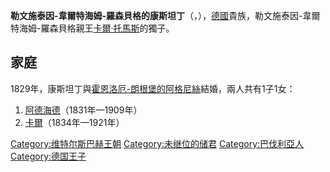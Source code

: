 {{Multiple issues|
{{Expand language|1=en|time=2021-02-17T02:13:56+00:00}}
{{Unreferenced|time=2021-02-17T02:13:56+00:00}}
}}
{{Infobox noble
| name        = 勒文施泰因-韋爾特海姆-羅森貝格的康斯坦丁
| image       = Konstantin Joseph von Loewenstein-Wertheim.jpg
| birth_date  = {{birth_date|1802|9|28|df=yes}}
| birth_place = [[小霍伊巴赫|小霍伊巴赫]]
| death_date  = {{death date and age|1838|12|27|1802|9|28|df=yes}}
| death_place = 小霍伊巴赫
| noble family= [[勒文施泰因-韋爾特海姆家族|勒文施泰因-韋爾特海姆家族]]
| father      = [[卡爾·托馬斯_(勒文施泰因-韋爾特海姆-羅森貝格)|卡爾·托馬斯]]
| mother      = 溫迪許-格拉茲的索菲
}}
'''勒文施泰因-韋爾特海姆-羅森貝格的康斯坦丁'''（{{lang-de|Konstantin zu Löwenstein-Wertheim-Rosenberg}}，{{bd|1802年|9月28日|1838年|12月27日}}），[[德國|德國]]貴族，勒文施泰因-韋爾特海姆-羅森貝格親王[[卡爾·托馬斯_(勒文施泰因-韋爾特海姆-羅森貝格)|卡爾·托馬斯]]的獨子。

== 家庭 ==
1829年，康斯坦丁與[[霍恩洛厄-朗根堡的阿格尼絲|霍恩洛厄-朗根堡的阿格尼絲]]結婚，兩人共有1子1女：
# [[勒文施泰因-韋爾特海姆-羅森貝格的阿德海德|阿德海德]]（1831年—1909年）
# [[卡爾_(勒文施泰因-韋爾特海姆-羅森貝格親王)|卡爾]]（1834年—1921年）

[[Category:维特尔斯巴赫王朝|Category:维特尔斯巴赫王朝]]
[[Category:未继位的储君|Category:未继位的储君]]
[[Category:巴伐利亞人|Category:巴伐利亞人]]
[[Category:德国王子|Category:德国王子]]